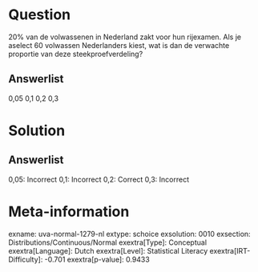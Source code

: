 Question
========

20% van de volwassenen in Nederland zakt voor hun rijexamen. Als je
aselect 60 volwassen Nederlanders kiest, wat is dan de verwachte
proportie van deze steekproefverdeling?

Answerlist
----------

0,05
0,1
0,2
0,3

Solution
========

Answerlist
----------

0,05: Incorrect
0,1: Incorrect
0,2: Correct
0,3: Incorrect

Meta-information
================
exname: uva-normal-1279-nl
extype: schoice
exsolution: 0010
exsection: Distributions/Continuous/Normal
exextra[Type]: Conceptual
exextra[Language]: Dutch
exextra[Level]: Statistical Literacy
exextra[IRT-Difficulty]: -0.701
exextra[p-value]: 0.9433
